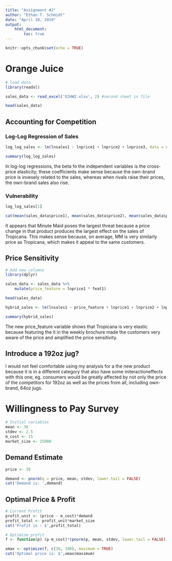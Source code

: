 ```yaml
---
title: "Assignment #2"
author: "Ethan T. Schmidt"
date: "April 10, 2019"
output: 
    html_document:
        toc: true
---
```

```r
knitr::opts_chunk$set(echo = TRUE)
```

# Orange Juice
```r
# load data
library(readxl)

sales_data <- read_excel('OJHW2.xlsx', 2) #second sheet in file

head(sales_data)
```

## Accounting for Competition
### Log-Log Regression of Sales

```r
log_log_sales <- lm(lnsales1 ~ lnprice1 + lnprice2 + lnprice3, data = sales_data)

summary(log_log_sales)
```
In log-log regressions, the beta fo the independent variables is the cross-price elasticity; these coefficients make sense because the own-brand price is invesely related to the sales, whereas when rivals raise their prices, the own-brand sales also rise.

### Vulnerability
```r
log_log_sales[1]
```
```r
cat(mean(sales_data$price1), mean(sales_data$price2), mean(sales_data$price3))
```
It appears that Minute Maid poses the largest threat because a price change in that product produces the largest effect on the sales of Tropicana. This makes sense because, on average, MM is very similarly price as Tropicana, which makes it appeal to the same customers.

## Price Sensitivity
```r
# Add new columns
library(dplyr)

sales_data <- sales_data %>% 
    mutate(price_feature = lnprice1 * feat1)

head(sales_data)
```
```r
hybrid_sales <- lm(lnsales1 ~ price_feature + lnprice1 + lnprice2 + lnprice3 + feat1 + feat2 + feat3, data = sales_data)

summary(hybrid_sales)
```
The new price_feature variable shows that Tropicana is very elastic because featuring the it in the weekly brochure made the customers very aware of the price and amplified the price sensitivity.

## Introduce a 192oz jug?
I would not feel comfortable using my analysis for a the new product because it is in a different category that also have some initeractioneffects with this one; eg. consumers would be greatly affected by not only the price of the competitors for 192oz as well as the prices from all, including own-brand, 64oz jugs. 

# Willingness to Pay Survey

```r
# Initial variables
mean <- 38
stdev <- 2.5
m_cost <- 15
market_size <- 25000
```
## Demand Estimate
```r
price <- 39

demand <- pnorm(q = price, mean, stdev, lower.tail = FALSE)
cat('Demand is: ',demand)
```
## Optimal Price & Profit
```r
# Current Profit
profit_unit <- (price - m_cost)*demand
profit_total <- profit_unit*market_size
cat('Profit is : $',profit_total)
```
```r
# Optimize profit
f <- function(p) (p-m_cost)*(pnorm(p, mean, stdev, lower.tail = FALSE))

xmax <- optimize(f, c(30, 100), maximum = TRUE)
cat('Optimal price is: $',xmax$maximum)
```